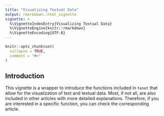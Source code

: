 ```yaml
---
title: "Visualizing Textual Data"
output: rmarkdown::html_vignette
vignette: >
  %\VignetteIndexEntry{Visualizing Textual Data}
  %\VignetteEngine{knitr::rmarkdown}
  %\VignetteEncoding{UTF-8}
---
```


```r
knitr::opts_chunk$set(
  collapse = TRUE,
  comment = "#>"
)
```

## Introduction

This vignette is a wrapper to introduce the functions included in `tenet` that allow for the visualization of text and textual data. Most, if not all, are also included in other articles with more detailed explanations. Therefore, if you are interested in a specific function, you can check the corresponding article.

